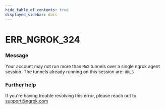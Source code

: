 ```yaml
---
hide_table_of_contents: true
displayed_sidebar: docs
---
```



# ERR_NGROK_324

### Message

Your account may not run more than `MAX` tunnels over a single ngrok agent session.
The tunnels already running on this session are:
`URLS`

<ErrorDetails error="err_ngrok_324" />

### Further help

If you're having trouble resolving this error, please reach out to [support@ngrok.com](mailto:support@ngrok.com?subject=Help%20with%20ERR_NGROK_324)
